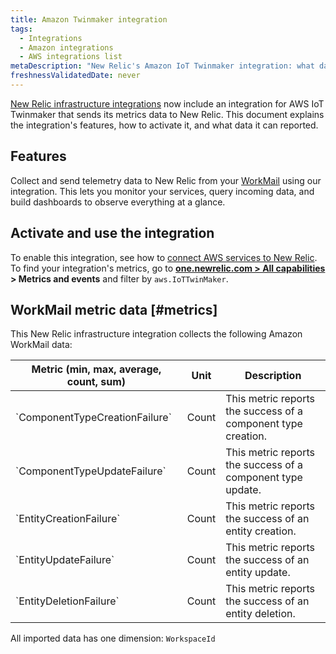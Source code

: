 ```yaml
---
title: Amazon Twinmaker integration
tags:
  - Integrations
  - Amazon integrations
  - AWS integrations list
metaDescription: "New Relic's Amazon IoT Twinmaker integration: what data it reports and how to enable it."
freshnessValidatedDate: never
---
```


[New Relic infrastructure integrations](/docs/infrastructure/integrations-getting-started/getting-started/introduction-infrastructure-integrations) now include an integration for AWS IoT Twinmaker that sends its metrics data to New Relic. This document explains the integration's features, how to activate it, and what data it can reported.

## Features

Collect and send telemetry data to New Relic from your [WorkMail](https://aws.amazon.com/iot-twinmaker/) using our integration. This lets you monitor your services, query incoming data, and build dashboards to observe everything at a glance.

## Activate and use the integration

To enable this integration, see how to [connect AWS services to New Relic](/docs/infrastructure/amazon-integrations/connect/aws-metric-stream-setup/). To find your integration's metrics, go to <DNT>**[one.newrelic.com > All capabilities](https://one.newrelic.com/all-capabilities) > Metrics and events**</DNT> and filter by `aws.IoTTwinMaker`.

## WorkMail metric data [#metrics]

This New Relic infrastructure integration collects the following Amazon WorkMail data:

<table>
  <thead>
    <tr>
      <th style={{ width: "200px" }}>
      Metric (min, max, average, count, sum)  
      </th>
      <th>
      Unit  
      </th>
      <th>
      Description
      </th>
    </tr>
  </thead>
    <tbody>
    <tr>
      <td>
      `ComponentTypeCreationFailure`
      </td>
      <td>
      Count
      </td>
      <td>
      This metric reports the success of a component type creation.
      </td>
    </tr>
    <tr>
      <td>
      `ComponentTypeUpdateFailure`
      </td>
      <td>
      Count
      </td>
      <td>
      This metric reports the success of a component type update.
      </td>
    </tr>
    <tr>
      <td>
      `EntityCreationFailure`
      </td>
      <td>
      Count
      </td>
      <td>
      This metric reports the success of an entity creation.
      </td>
    </tr>
    <tr>
      <td>
      `EntityUpdateFailure`
      </td>
      <td>
      Count
      </td>
      <td>
      This metric reports the success of an entity update.
      </td>
    </tr>
    <tr>
      <td>
      `EntityDeletionFailure`
      </td>
      <td>
      Count
      </td>
      <td>
      This metric reports the success of an entity deletion.
      </td>
    </tr>
    </tbody>
</table>

All imported data has one dimension: `WorkspaceId`
